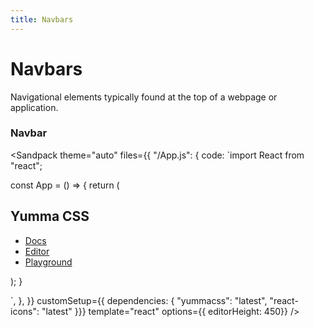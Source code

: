 ```yaml
---
title: Navbars
---
```



# Navbars

Navigational elements typically found at the top of a webpage or application.

### Navbar

<Sandpack
  theme="auto"
  files={{
    "/App.js": {
code: `import React from "react";


const App = () => {
   return (
      <div>
         <nav class="nav-white">
          <h1 >Yumma CSS</h1>
          <div class="sm:d-none">
            <IoMenu class="c-p" size={20} />
          </div>
          <ul class="d-none sm:d-f">
            <li class="ml-1 h:t-blue"><a href="#">Docs</a></li>
            <li class="ml-1 h:t-blue"><a href="#">Editor</a></li>
            <li class="ml-1 h:t-blue"><a href="#">Playground</a></li>
          </ul>
        </nav>
      </div>
   );
}

`,
},
  }}
customSetup={{ dependencies: { "yummacss": "latest", "react-icons": "latest" }}}
 template="react"
 options={{ editorHeight: 450}}
/>